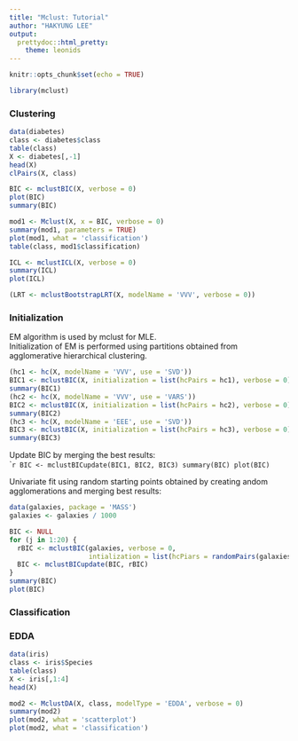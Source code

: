 ```yaml
---
title: "Mclust: Tutorial"
author: "HAKYUNG LEE"
output: 
  prettydoc::html_pretty:
    theme: leonids
---
```


```r
knitr::opts_chunk$set(echo = TRUE)
```

```r
library(mclust)
```
  
### Clustering  
```r
data(diabetes)
class <- diabetes$class
table(class)
X <- diabetes[,-1]
head(X)
clPairs(X, class)
```

```r
BIC <- mclustBIC(X, verbose = 0)
plot(BIC)
summary(BIC)
```
```r
mod1 <- Mclust(X, x = BIC, verbose = 0)
summary(mod1, parameters = TRUE)
plot(mod1, what = 'classification')
table(class, mod1$classification)
```

```r
ICL <- mclustICL(X, verbose = 0)
summary(ICL)
plot(ICL)
```

```r
(LRT <- mclustBootstrapLRT(X, modelName = 'VVV', verbose = 0))
```
  
### Initialization  
EM algorithm is used by mclust for MLE.  
Initialization of EM is performed using partitions obtained from agglomerative hierarchical clustering.  
```r
(hc1 <- hc(X, modelName = 'VVV', use = 'SVD'))
BIC1 <- mclustBIC(X, initialization = list(hcPairs = hc1), verbose = 0) # default
summary(BIC1)
(hc2 <- hc(X, modelName = 'VVV', use = 'VARS'))
BIC2 <- mclustBIC(X, initialization = list(hcPairs = hc2), verbose = 0) 
summary(BIC2)
(hc3 <- hc(X, modelName = 'EEE', use = 'SVD'))
BIC3 <- mclustBIC(X, initialization = list(hcPairs = hc3), verbose = 0) 
summary(BIC3)
```
  
Update BIC by merging the best results:  
````r
BIC <- mclustBICupdate(BIC1, BIC2, BIC3)
summary(BIC)
plot(BIC)
```
  
Univariate fit using random starting points obtained by creating andom agglomerations and merging best results:  
```r
data(galaxies, package = 'MASS')
galaxies <- galaxies / 1000

BIC <- NULL
for (j in 1:20) {
  rBIC <- mclustBIC(galaxies, verbose = 0,
                    intialization = list(hcPiars = randomPairs(galaxies)))
  BIC <- mclustBICupdate(BIC, rBIC)
}
summary(BIC)
plot(BIC)
```
  
  
### Classification  
  
### EDDA  
```r
data(iris)
class <- iris$Species
table(class)
X <- iris[,1:4]
head(X)
```
```r
mod2 <- MclustDA(X, class, modelType = 'EDDA', verbose = 0)
summary(mod2)
plot(mod2, what = 'scatterplot')
plot(mod2, what = 'classification')
```
